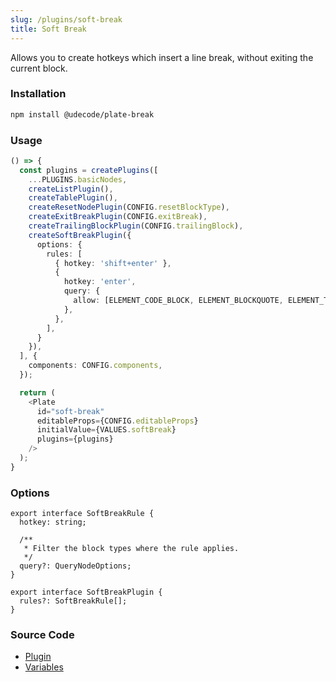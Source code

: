 ```yaml
---
slug: /plugins/soft-break
title: Soft Break
---
```


Allows you to create hotkeys which insert a line break, without exiting the current block.

### Installation

```bash npm2yarn
npm install @udecode/plate-break
```

### Usage

```ts live
() => {
  const plugins = createPlugins([
    ...PLUGINS.basicNodes,
    createListPlugin(),
    createTablePlugin(),
    createResetNodePlugin(CONFIG.resetBlockType),
    createExitBreakPlugin(CONFIG.exitBreak),
    createTrailingBlockPlugin(CONFIG.trailingBlock),
    createSoftBreakPlugin({
      options: {
        rules: [
          { hotkey: 'shift+enter' },
          {
            hotkey: 'enter',
            query: {
              allow: [ELEMENT_CODE_BLOCK, ELEMENT_BLOCKQUOTE, ELEMENT_TD],
            },
          },
        ],
      }
    }),
  ], {
    components: CONFIG.components,
  });

  return (
    <Plate
      id="soft-break"
      editableProps={CONFIG.editableProps}
      initialValue={VALUES.softBreak}
      plugins={plugins}
    />
  );
}
```

### Options

```tsx
export interface SoftBreakRule {
  hotkey: string;

  /**
   * Filter the block types where the rule applies.
   */
  query?: QueryNodeOptions;
}

export interface SoftBreakPlugin {
  rules?: SoftBreakRule[];
}
```

### Source Code

- [Plugin](https://github.com/udecode/plate/blob/main/packages/editor/break/src/soft-break/createSoftBreakPlugin.ts)
- [Variables](https://github.com/udecode/plate/blob/main/examples/docusaurus/src/live/live.tsx)

